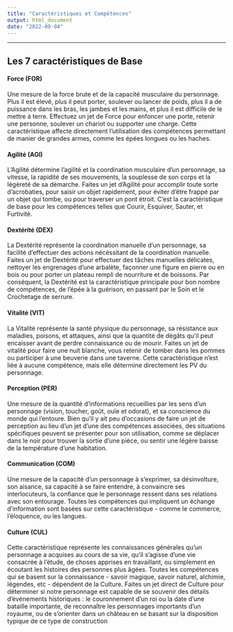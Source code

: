 ---
title: "Caractéristiques et Compétences"
output: html_document
date: "2022-09-04"
---

***

## Les 7 caractéristiques de Base


#### Force (FOR) 

Une mesure de la force brute et de la capacité musculaire du personnage. Plus il est élevé, plus il peut porter, soulever ou lancer de poids, 
plus il a de puissance dans les bras, les jambes et les mains, et plus il est difficile de le mettre à terre.
Effectuez un jet de Force pour enfoncer une porte, retenir une personne, soulever un chariot ou supporter une charge.
Cette caractéristique affecte directement l'utilisation des compétences permettant de manier de grandes armes, comme les épées longues ou les haches.

#### Agilité (AGI)

L'Agilité détermine l'agilité et la coordination musculaire d'un personnage, sa vitesse, la rapidité de ses mouvements, la souplesse de son corps et 
la légèreté de sa démarche.  Faites un jet d'Agilité pour accomplir toute sorte d'acrobaties, pour saisir un objet rapidement, pour éviter d'être frappé 
par un objet qui tombe, ou pour traverser un pont étroit. 
C'est la caractéristique de base pour les compétences telles que Courir, Esquiver, Sauter, et Furtivité.

#### Dextérité (DEX)

La Dextérité représente la coordination manuelle d'un personnage, sa facilité d'effectuer des actions nécéssitant de la coordination manuelle. 
Faites un jet de Dextérité pour effectuer des tâches manuelles délicates, nettoyer les engrenages d'une arbalète, façonner une figure en pierre ou en bois 
ou pour porter un plateau rempli de nourriture et de boissons. 
Par conséquent, la Dextérité est la caractéristique principale pour bon nombre de compétences, de l'épée à la guérison, en passant par le Soin et le Crochetage de 
serrure.

#### Vitalité (VIT)

La Vitalité représente la santé physique du personnage, sa résistance aux maladies, poisons, et attaques, ainsi que la quantité de dégâts qu'il peut encaisser 
avant de perdre connaissance ou de mourir. 
Faites un jet de vitalité pour faire une nuit blanche, vous retenir de tomber dans les pommes ou participer à une beuverie dans une taverne. 
Cette caractéristique n'est liée à aucune compétence, mais elle détermine directement les PV du personnage.

#### Perception (PER)

Une mesure de la quantité d'informations recueillies par les sens d'un personnage (vision, toucher, goût, ouïe et odorat), et sa conscience du monde qui l'entoure. 
Bien qu'il y ait peu d'occasions de faire un jet de perception au lieu d'un jet d'une des compétences associées, des situations spécifiques peuvent se présenter 
pour son utilisation, comme se déplacer dans le noir pour trouver la sortie d'une pièce, ou sentir une légère baisse de la température d'une habitation.

#### Communication (COM)

Une mesure de la capacité d'un personnage à s'exprimer, sa désinvolture, son aisance, sa capacité à se faire entendre, à convaincre ses interlocuteurs, 
la confiance que le personnage ressent dans ses relations avec son entourage. 
Toutes les compétences qui impliquent un échange d'information sont basées sur cette caractéristique - comme le commerce, l'éloquence, ou les langues.

#### Culture (CUL)

Cette caractéristique représente les connaissances générales qu'un personnage a acquises au cours de sa vie, qu'il s'agisse d'une vie consacrée à l'étude, 
de choses apprises en travaillant, ou simplement en écoutant les histoires des personnes plus âgées. 
Toutes les compétences qui se basent sur la connaissance - savoir magique, savoir naturel, alchimie, légendes, etc - dépendent de la Culture. 
Faites un jet direct de Culture pour déterminer si notre personnage est capable de se souvenir des détails d'événements historiques : 
le couronnement d'un roi ou la date d'une bataille importante, de reconnaître les personnages importants d'un royaume, ou de s'orienter dans un château en se basant sur la disposition typique de ce type de construction